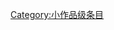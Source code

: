 {{catmore1|[[Wikipedia:一级方程式专题|Wikipedia:一级方程式专题]]}}
{{Articles by Quality| topic=一级方程式|project=一级方程式|format=TOC}}
{{Wikipedia category}}
{{emptycat}}

[[Category:小作品级条目|Category:小作品级条目]]